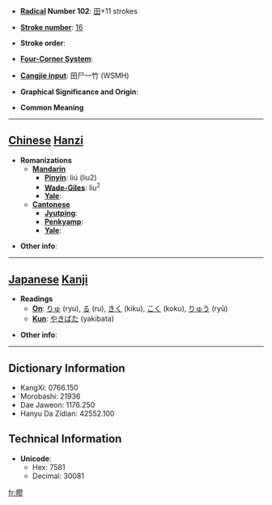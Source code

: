 * '''[[Wiktionary:Chinese radical index| Radical]] Number 102''': [[Wiktionary:Chinese radical index 田|田]]+11 strokes

* '''[[Wiktionary:Chinese total strokes index|Stroke number]]''': [[Wiktionary:Chinese total strokes index 16|16]]

* '''Stroke order''': 

* '''[[Wiktionary:Chinese four corner index|Four-Corner System]]''': 

* '''[[Wiktionary:Chinese Cangjie index|Cangjie input]]''': 田尸一竹 (WSMH)

* '''Graphical Significance and Origin''': 

* '''Common Meaning'''

----

== [[Chinese]] [[Hanzi]] ==

* '''Romanizations'''
** '''[[Mandarin]]'''
*** '''[[Pinyin]]''': liú (liu2)
*** '''[[Wade-Giles]]''': liu<sup>2</sup>
*** '''[[Yale]]''': 
** '''[[Cantonese]]'''
*** '''[[Jyutping]]''':
*** '''[[Penkyamp]]''': 
*** '''[[Yale]]''': 

* '''Other info''': 

----

== [[Japanese]] [[Kanji]] ==

* '''Readings'''
** '''[[On]]''': [[りゅ]] (ryu), [[る]] (ru), [[きく]] (kiku), [[こく]] (koku), [[りゅう]] (ryū)
** '''[[Kun]]''': [[やきばた]] (yakibata)

* '''Other info''':  

----

== Dictionary Information ==

* KangXi: 0766.150
* Morobashi: 21936
* Dae Jaweon: 1176.250
* Hanyu Da Zidian: 42552.100

== Technical Information ==

* '''Unicode''':
** Hex: 7581
** Decimal: 30081

[[fr:疁]]